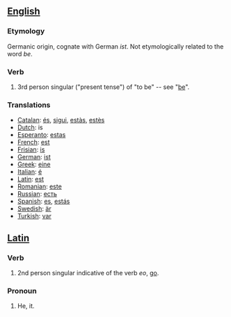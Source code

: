 == [[English]] ==

=== Etymology ===
Germanic origin, cognate with German ''ist''.  Not etymologically related to the word ''be''.

=== Verb ===
#3rd person singular ("present tense") of "to be" -- see "[[be]]".

===Translations===
*[[Catalan]]: [[és]], [[sigui]], [[estàs]], [[estès]]
*[[Dutch]]: is
*[[Esperanto]]: [[estas]]
*[[French]]: [[est]]
*[[Frisian]]: [[is]]
*[[German]]: [[ist]]
*[[Greek]]: [[eine]]
*[[Italian]]: [[é]]
*[[Latin]]: [[est]]
*[[Romanian]]: [[este]]
*[[Russian]]: [[есть]]
*[[Spanish]]: [[es]], [[estás]]
*[[Swedish]]: [[är]]
*[[Turkish]]: [[var]]

== [[Latin]] ==

=== Verb ===
#2nd person singular indicative of the verb ''eo'', [[go]].

=== Pronoun ===
#He, it.